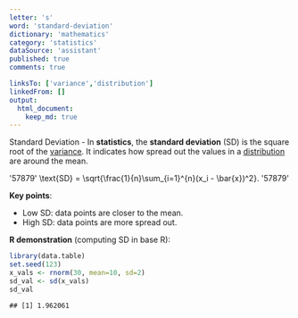 ```yaml
---
letter: 's'
word: 'standard-deviation'
dictionary: 'mathematics'
category: 'statistics'
dataSource: 'assistant'
published: true
comments: true

linksTo: ['variance','distribution']
linkedFrom: []
output:
  html_document:
    keep_md: true
---
```




<a id="standard-deviation">Standard Deviation</a> - In **statistics**, the **standard deviation** (SD) is the square root of the [variance](#variance). It indicates how spread out the values in a [distribution](#distribution) are around the mean.

'57879'
\text{SD} = \sqrt{\frac{1}{n}\sum_{i=1}^{n}(x_i - \bar{x})^2}.
'57879'

**Key points**:
- Low SD: data points are closer to the mean.
- High SD: data points are more spread out.

**R demonstration** (computing SD in base R):


``` r
library(data.table)
set.seed(123)
x_vals <- rnorm(30, mean=10, sd=2)
sd_val <- sd(x_vals)
sd_val
```

```
## [1] 1.962061
```
